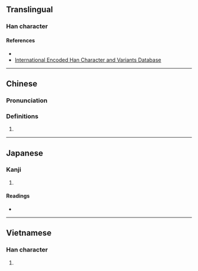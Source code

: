 {{character info}}
==Translingual==

===Han character===
{{Han char|rn=30|rad=口|as=07|sn=10|four=61060|canj=RMCW,XRMCW|ids=⿰口酉}}

====References====
* {{Han ref|kx=0193.051|dkj=03726|hdz=10627.050|uh=5512|ud=21778|bh=D0F3|bd=53491}}
* [http://chardb.iis.sinica.edu.tw/char/U+5512 International Encoded Han Character and Variants Database]

----

==Chinese==
{{zh-forms}}

===Pronunciation===
{{zh-pron
|m=qiú
}}

===Definitions===
{{zh-hanzi}}

# {{n-g|seen in a Han dynasty personal name, also as {{l|zh|蝤}}.}}

----

==Japanese==

===Kanji===
{{ja-kanji|grade=|rs=口07}}

# {{rfdef|ja|sort=口07}}

====Readings====
* {{ja-readings|on=[[しゅう]] (shū), [[じゅう]] (jū)|kun=}}

----

==Vietnamese==

===Han character===
{{vi-hantu|[[dẫu]]|rs=口07}}

# {{rfdef|vi|sort=口07}}